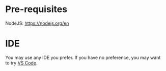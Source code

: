 # Pre-requisites

NodeJS: https://nodejs.org/en

# IDE

You may use any IDE you prefer. If you have no preference, you may want to try [VS Code](https://code.visualstudio.com).
